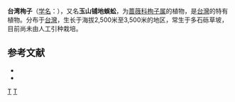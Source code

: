 {{Speciesbox 
| genus = Cotoneaster
| species = morrisonensis
| authority = [[早田文藏|Hayata]]
}}
'''台湾栒子'''（[[学名|学名]]：{{lang|la|''Cotoneaster morrisonensis''}}），又名'''玉山铺地蜈蚣'''，为[[蔷薇科|蔷薇科]][[栒子属|栒子属]]的植物，是[[台灣|台灣]]的特有植物。分布于[[台灣|台灣]]，生长于海拔2,500米至3,500米的地区，常生于多石砾草坡，目前尚未由人工引种栽培。

== 参考文献 ==

* {{cite web| url =http://www.bioinfo.cn/db05/KmzwSpecies.php?action=view&id=18670| title =台湾栒子| work =《中国高等植物数据库全库》| publisher =中国科学院微生物研究所| author =昆明植物研究所| accessdate =2009-02-25| deadurl =yes| archiveurl =https://web.archive.org/web/20160305034956/http://www.bioinfo.cn/db05/KmzwSpecies.php?action=view&id=18670| archivedate =2016-03-05}}
* {{TaiBNET| zh=玉山铺地蜈蚣 | id=204142 | binomial=Cotoneaster morrisonensis | authority=Hayata, 1915 | var= | accessdate=2013-01-24}}
{{Taxonbar|from=Q10914777}}

[[Category:栒子属|T]]
[[Category:臺灣特有植物|T]]